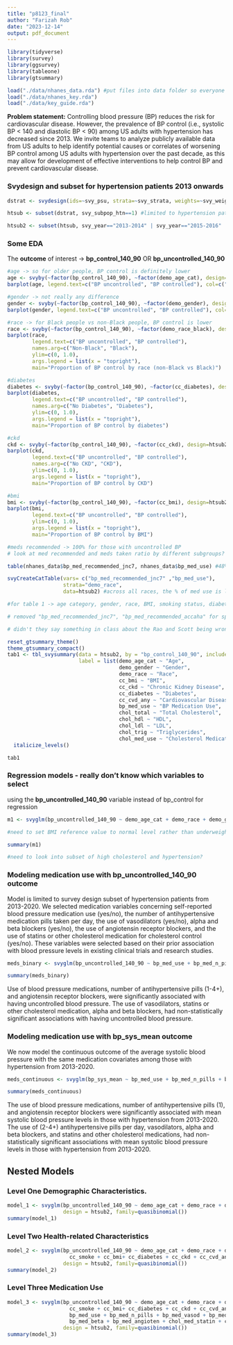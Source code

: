 ```yaml
---
title: "p8123_final"
author: "Farizah Rob"
date: "2023-12-14"
output: pdf_document
---
```


```r
library(tidyverse)
library(survey)
library(ggsurvey)
library(tableone)
library(gtsummary)
```


```r
load("./data/nhanes_data.rda") #put files into data folder so everyone can run this
load("./data/nhanes_key.rda") 
load("./data/key_guide.rda")
```

**Problem statement:** Controlling blood pressure (BP) reduces the risk for cardiovascular disease. However, the prevalence of BP control (i.e., systolic BP < 140 and diastolic BP < 90) among US adults with hypertension has decreased since 2013. We invite teams to analyze publicly available data from US adults to help identify potential causes or correlates of worsening BP control among US adults with hypertension over the past decade, as this may allow for development of effective interventions to help control BP and prevent cardiovascular disease.


### Svydesign and subset for hypertension patients 2013 onwards

```r
dstrat <- svydesign(ids=~svy_psu, strata=~svy_strata, weights=~svy_weight_mec, data=nhanes_data, nest=TRUE) 

htsub <- subset(dstrat, svy_subpop_htn==1) #limited to hypertension patients

htsub2 <- subset(htsub, svy_year=="2013-2014" | svy_year=="2015-2016" | svy_year=="2017-2020") #limited to hypertension patents from 2013 onwards
```


### Some EDA

The **outcome** of interest -> **bp_control_140_90** OR **bp_uncontrolled_140_90**

```r
#age -> so for older people, BP control is definitely lower
age <- svyby(~factor(bp_control_140_90), ~factor(demo_age_cat), design=htsub2, svymean, na.rm=TRUE)
barplot(age, legend.text=c("BP uncontrolled", "BP controlled"), col=c("pink", "purple"), main="Proportion of BP control by age category") 

#gender -> not really any difference 
gender <- svyby(~factor(bp_control_140_90), ~factor(demo_gender), design=htsub2, svymean, na.rm=TRUE)
barplot(gender, legend.text=c("BP uncontrolled", "BP controlled"), col=c("pink", "purple"), main="Proportion of BP control by gender") #not much of a change

#race -> for Black people vs non-Black people, BP control is lower
race <- svyby(~factor(bp_control_140_90), ~factor(demo_race_black), design=htsub2, svymean, na.rm=TRUE)
barplot(race, 
        legend.text=c("BP uncontrolled", "BP controlled"), 
        names.arg=c("Non-Black", "Black"), 
        ylim=c(0, 1.0),
        args.legend = list(x = "topright"), 
        main="Proportion of BP control by race (non-Black vs Black)")

#diabetes
diabetes <- svyby(~factor(bp_control_140_90), ~factor(cc_diabetes), design=htsub2, svymean, na.rm=TRUE)
barplot(diabetes, 
        legend.text=c("BP uncontrolled", "BP controlled"), 
        names.arg=c("No Diabetes", "Diabetes"), 
        ylim=c(0, 1.0),
        args.legend = list(x = "topright"), 
        main="Proportion of BP control by diabetes")

#ckd
ckd <- svyby(~factor(bp_control_140_90), ~factor(cc_ckd), design=htsub2, svymean, na.rm=TRUE)
barplot(ckd, 
        legend.text=c("BP uncontrolled", "BP controlled"), 
        names.arg=c("No CKD", "CKD"), 
        ylim=c(0, 1.0),
        args.legend = list(x = "topright"), 
        main="Proportion of BP control by CKD")

#bmi 
bmi <- svyby(~factor(bp_control_140_90), ~factor(cc_bmi), design=htsub2, svymean, na.rm=TRUE)
barplot(bmi, 
        legend.text=c("BP uncontrolled", "BP controlled"), 
        ylim=c(0, 1.0),
        args.legend = list(x = "topright"), 
        main="Proportion of BP control by BMI")

#meds recommended -> 100% for those with uncontrolled BP
# look at med recommended and meds taken ratio by different subgroups?

table(nhanes_data$bp_med_recommended_jnc7, nhanes_data$bp_med_use) #48% of people recommended medication do not take medication

svyCreateCatTable(vars= c("bp_med_recommended_jnc7" ,"bp_med_use"), 
                  strata="demo_race", 
                  data=htsub2) #across all races, the % of med use is lower than % recommended -? this gap is highest for NH Black
```


```r
#for table 1 -> age category, gender, race, BMI, smoking status, diabetes, CKD, cholesterol, recommended medication use, medication use

# removed "bp_med_recommended_jnc7", "bp_med_recommended_accaha" for space

# didn't they say something in class about the Rao and Scott being wrong in R? not sure if we should include p-values here

reset_gtsummary_theme()
theme_gtsummary_compact()
tab1 <- tbl_svysummary(data = htsub2, by = "bp_control_140_90", include = c("demo_age_cat", "demo_gender", "demo_race", "cc_bmi", "cc_ckd", "cc_diabetes", "cc_cvd_any", "bp_med_use", "chol_total", "chol_hdl", "chol_ldl", "chol_trig", "chol_med_use"),
                       label = list(demo_age_cat ~ "Age", 
                                    demo_gender ~ "Gender", 
                                    demo_race ~ "Race",
                                    cc_bmi ~ "BMI", 
                                    cc_ckd ~ "Chronic Kidney Disease", 
                                    cc_diabetes ~ "Diabetes", 
                                    cc_cvd_any ~ "Cardiovascular Disease",
                                    bp_med_use ~ "BP Medication Use", 
                                    chol_total ~ "Total Cholesterol", 
                                    chol_hdl ~ "HDL", 
                                    chol_ldl ~ "LDL", 
                                    chol_trig ~ "Triglycerides",
                                    chol_med_use ~ "Cholesterol Medication Use")) %>% add_p() %>%  add_stat_label() %>% modify_caption("**Subject Characteristics (Survey Weighted)**") %>% bold_labels() %>% 
  italicize_levels()

tab1


```

### Regression models - really don't know which variables to select 

using the **bp_uncontrolled_140_90** variable instead of bp_control for regression

```r
m1 <- svyglm(bp_uncontrolled_140_90 ~ demo_age_cat + demo_race + demo_gender + cc_smoke + cc_bmi+ cc_diabetes + cc_ckd + cc_cvd_any + chol_trig + chol_ldl + chol_hdl, design = htsub2, family=quasibinomial()) #does it make sense to add bp medication use and recommended variables? they are prescribed bc of the uncontrolled bp

#need to set BMI reference value to normal level rather than underweight

summary(m1)

#need to look into subset of high cholesterol and hypertension?
```

### Modeling medication use with bp_uncontrolled_140_90 outcome

Model is limited to survey design subset of hypertension patients from 2013-2020. We selected medication variables concerning self-reported blood pressure medication use (yes/no), the number of antihypertensive medication pills taken per day, the use of vasodilators (yes/no), alpha and beta blockers (yes/no), the use of angiotensin receptor blockers, and the use of statins or other cholesterol medication for cholesterol control (yes/no). These variables were selected based on their prior association with blood pressure levels in existing clinical trials and research studies. 
```r

meds_binary <- svyglm(bp_uncontrolled_140_90 ~ bp_med_use + bp_med_n_pills + bp_med_vasod + bp_med_alpha + bp_med_beta + bp_med_angioten + chol_med_statin + chol_med_use, design = htsub2, family = quasibinomial())

summary(meds_binary)
```

Use of blood pressure medications, number of antihypertensive pills (1-4+), and angiotensin receptor blockers, were significantly associated with having uncontrolled blood pressure. The use of vasodilators, statins or other cholesterol medication, alpha and beta blockers, had non-statistically significant associations with having uncontrolled blood pressure.

### Modeling medication use with bp_sys_mean outcome

We now model the continuous outcome of the average systolic blood pressure with the same medication covariates among those with hypertension from 2013-2020. 

```r
meds_continuous <- svyglm(bp_sys_mean ~ bp_med_use + bp_med_n_pills + bp_med_vasod + bp_med_alpha + bp_med_beta + bp_med_angioten + chol_med_statin + chol_med_use, design = htsub2, family = gaussian())

summary(meds_continuous)
```

The use of blood pressure medications, number of antihypertensive pills (1), and angiotensin receptor blockers were significantly associated with mean systolic blood pressure levels in those with hypertension from 2013-2020. The use of (2-4+) antihypertensive pills per day, vasodilators, alpha and beta blockers, and statins and other cholesterol medications, had non-statistically significant associations with mean systolic blood pressure levels in those with hypertension from 2013-2020. 

## Nested Models
### Level One Demographic Characteristics.
```r
model_1 <- svyglm(bp_uncontrolled_140_90 ~ demo_age_cat + demo_race + demo_gender, #demographics
                  design = htsub2, family=quasibinomial())
summary(model_1)
```

### Level Two Health-related Characteristics 
```r
model_2 <- svyglm(bp_uncontrolled_140_90 ~ demo_age_cat + demo_race + demo_gender + #demographics
                    cc_smoke + cc_bmi+ cc_diabetes + cc_ckd + cc_cvd_any + chol_trig + chol_ldl + chol_hdl, #health-related
                  design = htsub2, family=quasibinomial())
summary(model_2)
```

### Level Three Medication Use
```r
model_3 <- svyglm(bp_uncontrolled_140_90 ~ demo_age_cat + demo_race + demo_gender + #demographics
                    cc_smoke + cc_bmi+ cc_diabetes + cc_ckd + cc_cvd_any + chol_trig + chol_ldl + chol_hdl + #health-related
                    bp_med_use + bp_med_n_pills + bp_med_vasod + bp_med_alpha + #medication
                    bp_med_beta + bp_med_angioten + chol_med_statin + chol_med_use, #medication
                  design = htsub2, family=quasibinomial())
summary(model_3)
```


